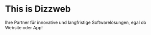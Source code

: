 # This is Dizzweb

Ihre Partner für innovative und langfristige Softwarelösungen, egal ob Website oder App!